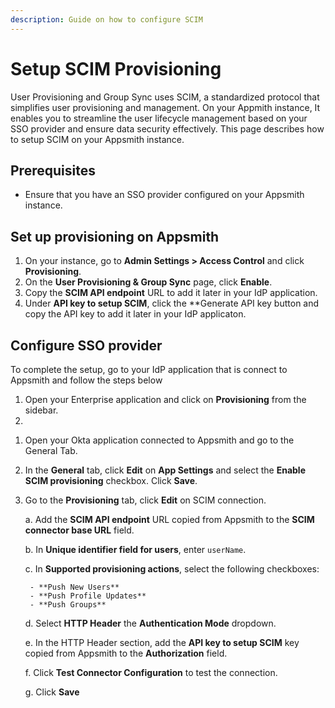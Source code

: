 ```yaml
---
description: Guide on how to configure SCIM
---
```



# Setup SCIM Provisioning

User Provisioning and Group Sync uses SCIM, a standardized protocol that simplifies user provisioning and management. On your Appmith instance, It enables you to streamline the user lifecycle management based on your SSO provider and ensure data security effectively. This page describes how to setup SCIM on your Appsmith instance.

## Prerequisites

-  Ensure that you have an SSO provider configured on your Appsmith instance.


## Set up provisioning on Appsmith

1. On your instance, go to **Admin Settings > Access Control** and click **Provisioning**.
2. On the **User Provisioning & Group Sync** page, click **Enable**.
3. Copy the **SCIM API endpoint** URL to add it later in your IdP application.
4. Under **API key to setup SCIM**, click the **Generate API key button and copy the API key to add it later in your IdP applicaton.


## Configure SSO provider

To complete the setup, go to your IdP application that is connect to Appsmith and follow the steps below

<Tabs queryString="scim">
<TabItem label="Active Direcotry (SAML)" value="scim-ad-saml">

1. Open your Enterprise application and click on **Provisioning** from the sidebar.
2. 

</TabItem>

<TabItem label="Okta (SAML)" value="scim-okta-saml">

1. Open your Okta application connected to Appsmith and go to the General Tab.
2. In the **General** tab, click **Edit** on **App Settings** and select the **Enable SCIM provisioning** checkbox. Click **Save**.
3. Go to the **Provisioning** tab, click **Edit** on SCIM connection.

    a. Add the **SCIM API endpoint** URL copied from Appsmith to the **SCIM connector base URL** field.

    b. In **Unique identifier field for users**, enter `userName`.

    c. In **Supported provisioning actions**, select the following checkboxes:

        - **Push New Users**
        - **Push Profile Updates**
        - **Push Groups**

    d. Select **HTTP Header** the **Authentication Mode** dropdown.

    e. In the HTTP Header section, add the **API key to setup SCIM** key copied from Appsmith to the **Authorization** field.
    
    f. Click **Test Connector Configuration** to test the connection.

    g. Click **Save** 

</Tabs>
